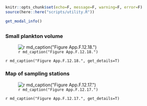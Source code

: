 ```r
knitr::opts_chunk$set(echo=F, message=F, warning=F, error=F)
source(here::here("scripts/utility.R"))
```

```r
get_modal_info()
```

## {.tabset}

### Small plankton volume

![`r md_caption("Figure App.F.12.18.")`](../img/cinms_cr/App.F.12.18_CalCOFI_SPV.jpg)

`r md_caption("Figure App.F.12.18.", get_details=T)`

### Map of sampling stations

![`r md_caption("Figure App.F.12.17.")`](../img/cinms_cr/App.F.12.17.png)

`r md_caption("Figure App.F.12.17.", get_details=T)`
